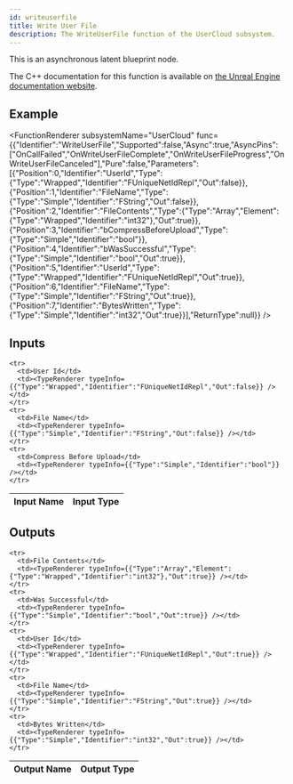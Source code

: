 ```yaml
---
id: writeuserfile
title: Write User File
description: The WriteUserFile function of the UserCloud subsystem.
---
```



This is an asynchronous latent blueprint node.

The C++ documentation for this function is available on [the Unreal Engine documentation website](https://dev.epicgames.com/documentation/en-us/unreal-engine/API/Plugins/OnlineSubsystem/Interfaces/IOnlineUserCloud/).

## Example

<FunctionRenderer subsystemName="UserCloud" func={{"Identifier":"WriteUserFile","Supported":false,"Async":true,"AsyncPins":["OnCallFailed","OnWriteUserFileComplete","OnWriteUserFileProgress","OnWriteUserFileCanceled"],"Pure":false,"Parameters":[{"Position":0,"Identifier":"UserId","Type":{"Type":"Wrapped","Identifier":"FUniqueNetIdRepl","Out":false}},{"Position":1,"Identifier":"FileName","Type":{"Type":"Simple","Identifier":"FString","Out":false}},{"Position":2,"Identifier":"FileContents","Type":{"Type":"Array","Element":{"Type":"Wrapped","Identifier":"int32"},"Out":true}},{"Position":3,"Identifier":"bCompressBeforeUpload","Type":{"Type":"Simple","Identifier":"bool"}},{"Position":4,"Identifier":"bWasSuccessful","Type":{"Type":"Simple","Identifier":"bool","Out":true}},{"Position":5,"Identifier":"UserId","Type":{"Type":"Wrapped","Identifier":"FUniqueNetIdRepl","Out":true}},{"Position":6,"Identifier":"FileName","Type":{"Type":"Simple","Identifier":"FString","Out":true}},{"Position":7,"Identifier":"BytesWritten","Type":{"Type":"Simple","Identifier":"int32","Out":true}}],"ReturnType":null}} />

## Inputs


<table>
  <thead>
    <tr>
      <th>Input Name</th>
      <th>Input Type</th>
    </tr>
  </thead>
  <tbody>
    
    <tr>
      <td>User Id</td>
      <td><TypeRenderer typeInfo={{"Type":"Wrapped","Identifier":"FUniqueNetIdRepl","Out":false}} /></td>
    </tr>
    <tr>
      <td>File Name</td>
      <td><TypeRenderer typeInfo={{"Type":"Simple","Identifier":"FString","Out":false}} /></td>
    </tr>
    <tr>
      <td>Compress Before Upload</td>
      <td><TypeRenderer typeInfo={{"Type":"Simple","Identifier":"bool"}} /></td>
    </tr>
  </tbody>
</table>


## Outputs


<table>
  <thead>
    <tr>
      <th>Output Name</th>
      <th>Output Type</th>
    </tr>
  </thead>
  <tbody>
    
    <tr>
      <td>File Contents</td>
      <td><TypeRenderer typeInfo={{"Type":"Array","Element":{"Type":"Wrapped","Identifier":"int32"},"Out":true}} /></td>
    </tr>
    <tr>
      <td>Was Successful</td>
      <td><TypeRenderer typeInfo={{"Type":"Simple","Identifier":"bool","Out":true}} /></td>
    </tr>
    <tr>
      <td>User Id</td>
      <td><TypeRenderer typeInfo={{"Type":"Wrapped","Identifier":"FUniqueNetIdRepl","Out":true}} /></td>
    </tr>
    <tr>
      <td>File Name</td>
      <td><TypeRenderer typeInfo={{"Type":"Simple","Identifier":"FString","Out":true}} /></td>
    </tr>
    <tr>
      <td>Bytes Written</td>
      <td><TypeRenderer typeInfo={{"Type":"Simple","Identifier":"int32","Out":true}} /></td>
    </tr>
  </tbody>
</table>


